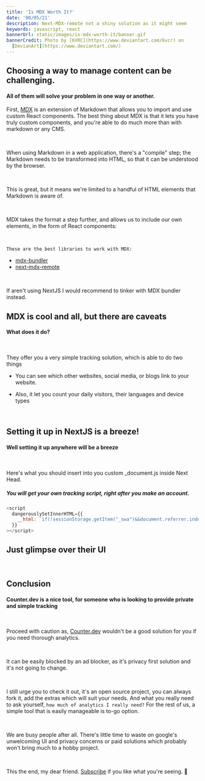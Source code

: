 ```yaml
---
title: 'Is MDX Worth It?'
date: '08/05/21'
description: Next-MDX-remote not a shiny solution as it might seem
keywords: javascript, react
bannerUrl: static/images/is-mdx-worth-it/banner.gif
bannerCredit: Photo by [6VRC](https://www.deviantart.com/6vcr) on
  [DevianArt](https://www.deviantart.com/)
---
```


<GlobalWrapper>

<SectionWrapper title="intro mdx, mdx-bundler, next-mdx-remote">

## Choosing a way to manage content can be challenging.

#### All of them will solve your problem in one way or another.

First, [MDX](https://mdxjs.com/) is an extension of Markdown that allows you to import and use custom React components.
The best thing about MDX is that it lets you have truly custom components,
and you're able to do much more than with markdown or any CMS.

<br />

When using Markdown in a web application, there's a "compile" step; the Markdown needs to be transformed into HTML,
so that it can be understood by the browser.

<br />

This is great, but it means we're limited to a handful of HTML elements that Markdown is aware of.

<br />

MDX takes the format a step further, and allows us to include our own elements, in the form of React components:

<br />

`These are the best libraries to work with MDX:`

- [mdx-bundler](https://github.com/kentcdodds/mdx-bundler)
- [next-mdx-remote](https://github.com/hashicorp/next-mdx-remote)

<br />

If aren't using NextJS I would recommend to tinker with MDX bundler instead.

</SectionWrapper>

<AsciiHr />

<SectionWrapper title="counter.dev what does it offer">

## MDX is cool and all, but there are caveats

#### What does it do?

<br />

They offer you a very simple tracking solution, which is able to do
two things

- You can see which other websites, social media, or blogs link to
  your website.

- Also, it let you count your daily visitors, their languages and device types

<br />

</SectionWrapper>

<SectionWrapper title="second">

## Setting it up in NextJS is a breeze!

#### Well setting it up anywhere will be a breeze

<br />

Here's what you should insert into you custom \_document.js inside Next Head.

##### You will get your own tracking script, right after you make an account.

```javascript
<script
  dangerouslySetInnerHTML={{
    __html: `if(!sessionStorage.getItem("_swa")&&document.referrer.indexOf(location.protocol+"//"+location.host)!== 0){fetch("https://counter.dev/track?"+new URLSearchParams({referrer:document.referrer,screen:screen.width+"x"+screen.height,user:"vinclou",utcoffset:"-5"}))};sessionStorage.setItem("_swa","1");`
  }}
></script>
```

</SectionWrapper>

<SectionWrapper title="Third">

## Just glimpse over their UI

<br />
<Grid>
  <GridElement w="100%">
    <NextImg
      alt="dashboard-1"
      src="/static/images/analytics/dashboard-1.png"
      objectFit="scale-down"
      ratio={16 / 9}
    />

  </GridElement>
  <GridElement>
    <NextImg
      alt="dashboard-1"
      src="/static/images/analytics/dashboard-2.png"
      objectFit="scale-down"
      ratio={16 / 9}
    />
  </GridElement>
  <GridElement>
    <NextImg
      alt="dashboard-1"
      src="/static/images/analytics/dashboard-3.png"
      objectFit="scale-down"
      ratio={16 / 9}
    />
  </GridElement>
  <GridElement>
    <NextImg
      alt="dashboard-1"
      src="/static/images/analytics/dashboard-4.png"
      objectFit="scale-down"
      ratio={16 / 9}
    />
  </GridElement>
</Grid>

</SectionWrapper>

<AsciiHr />

<SectionWrapper title="Conclusion - counter.dev">

## Conclusion

#### Counter.dev is a nice tool, for someone who is looking to provide private and simple tracking

<br />

Proceed with caution as,
[Counter.dev](https://counter.dev/) wouldn't be a good solution for
you if you need thorough analytics.

<br />

It can be easily blocked by an ad blocker, as it's privacy
first solution and it's not going to change.

<br />

I still urge you to check it out, it's an open source project,
you can always fork it, add the extras which will suit your needs.
And what you really need to ask yourself, `how much of analytics I really need?`
For the rest of us, a simple tool that is easily manageable is to-go option.

<br />

We are busy people after all. There's little time to waste
on google's unwelcoming UI and privacy concerns
or paid solutions which probably won't bring much to a hobby project.

<br />

This the end, my dear friend. [Subscribe](/newsletter) if you like what you're seeing. 🔨

<br />

</SectionWrapper>

</GlobalWrapper>
